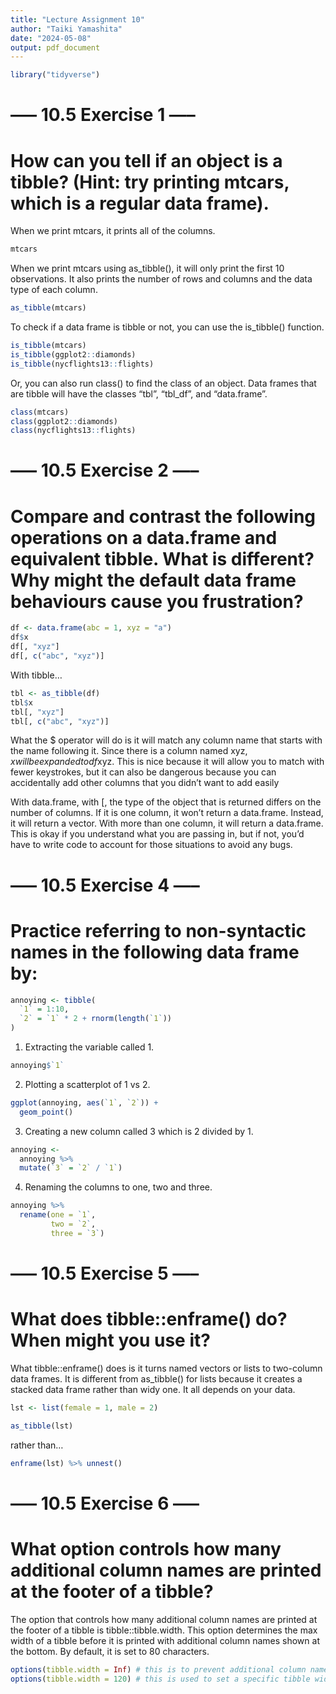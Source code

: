 ```yaml
---
title: "Lecture Assignment 10"
author: "Taiki Yamashita"
date: "2024-05-08"
output: pdf_document
---
```

```r
library("tidyverse")
```

# ----- 10.5 Exercise 1 -----
# How can you tell if an object is a tibble? (Hint: try printing mtcars, which is a regular data frame).
When we print mtcars, it prints all of the columns.
```r
mtcars
```

When we print mtcars using as_tibble(), it will only print the first 10 observations. It also prints the number of rows and columns and the data type of each column. 
```r
as_tibble(mtcars)
```

To check if a data frame is tibble or not, you can use the is_tibble() function.
```r
is_tibble(mtcars)
is_tibble(ggplot2::diamonds)
is_tibble(nycflights13::flights)
```

Or, you can also run class() to find the class of an object. Data frames that are tibble will have the classes "tbl", "tbl_df", and "data.frame".
```r
class(mtcars)
class(ggplot2::diamonds)
class(nycflights13::flights)
```


# ----- 10.5 Exercise 2 -----
# Compare and contrast the following operations on a data.frame and equivalent tibble. What is different? Why might the default data frame behaviours cause you frustration?
```r
df <- data.frame(abc = 1, xyz = "a")
df$x
df[, "xyz"]
df[, c("abc", "xyz")]
```
With tibble...
```r
tbl <- as_tibble(df)
tbl$x
tbl[, "xyz"]
tbl[, c("abc", "xyz")]
```
What the $ operator will do is it will match any column name that starts with the name following it. Since there is a column named xyz, $x will be expanded to df$xyz.
This is nice because it will allow you to match with fewer keystrokes, but it can also be dangerous because you can accidentally add other columns that you didn't want to add easily 

With data.frame, with [, the type of the object that is returned differs on the number of columns. If it is one column, it won't return a data.frame. Instead, it will return a vector. With more than one column, it will return a data.frame. This is okay if you understand what you are passing in, but if not, you'd have to write code to account for those situations to avoid any bugs. 


# ----- 10.5 Exercise 4 -----
# Practice referring to non-syntactic names in the following data frame by:
```r
annoying <- tibble(
  `1` = 1:10,
  `2` = `1` * 2 + rnorm(length(`1`))
)
```

1) Extracting the variable called 1.
```r
annoying$`1`
```

2) Plotting a scatterplot of 1 vs 2.
```r
ggplot(annoying, aes(`1`, `2`)) +
  geom_point()
```

3) Creating a new column called 3 which is 2 divided by 1.
```r
annoying <-
  annoying %>%
  mutate(`3` = `2` / `1`)
```

4) Renaming the columns to one, two and three.
```r
annoying %>%
  rename(one = `1`,
         two = `2`,
         three = `3`)
```

# ----- 10.5 Exercise 5 -----
# What does tibble::enframe() do? When might you use it?
What tibble::enframe() does is it turns named vectors or lists to two-column data frames. 
It is different from as_tibble() for lists because it creates a stacked data frame rather than widy one. It all depends on your data.
```r
lst <- list(female = 1, male = 2)

as_tibble(lst)
```

rather than...

```r
enframe(lst) %>% unnest()
```

# ----- 10.5 Exercise 6 -----
# What option controls how many additional column names are printed at the footer of a tibble?
The option that controls how many additional column names are printed at the footer of a tibble is tibble::tibble.width. This option determines the max width of a tibble before it is printed with additional column names shown at the bottom. By default, it is set to 80 characters.
```r
options(tibble.width = Inf) # this is to prevent additional column names from being printed.
options(tibble.width = 120) # this is used to set a specific tibble width, in this case 120.
```


